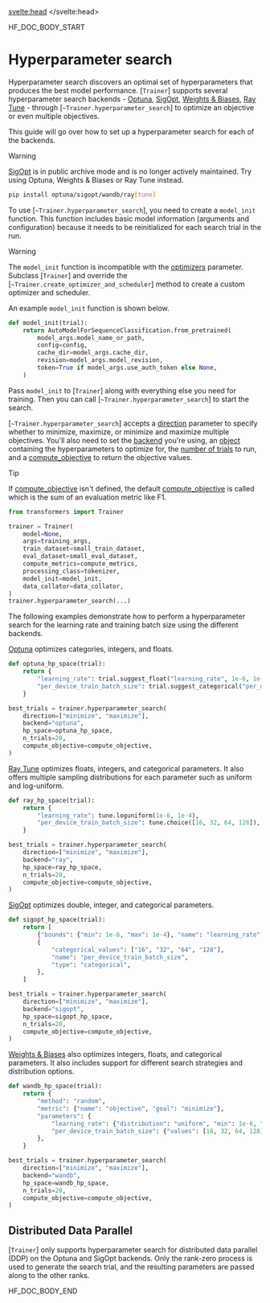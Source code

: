<script lang="ts">
let fw: "pt" | "tf" = "pt";
onMount(() => {
    const urlParams = new URLSearchParams(window.location.search);
    fw = urlParams.get("fw") || "pt";
});
</script>
<svelte:head>
  <meta name="hf:doc:metadata" content={metadata} >
</svelte:head>

<!--HF DOCBUILD BODY START-->

HF_DOC_BODY_START

<!--Copyright 2022 The HuggingFace Team. All rights reserved.

Licensed under the Apache License, Version 2.0 (the "License"); you may not use this file except in compliance with
the License. You may obtain a copy of the License at

http://www.apache.org/licenses/LICENSE-2.0

Unless required by applicable law or agreed to in writing, software distributed under the License is distributed on
an "AS IS" BASIS, WITHOUT WARRANTIES OR CONDITIONS OF ANY KIND, either express or implied. See the License for the

⚠️ Note that this file is in Markdown but contain specific syntax for our doc-builder (similar to MDX) that may not be
rendered properly in your Markdown viewer.

-->

# Hyperparameter search

Hyperparameter search discovers an optimal set of hyperparameters that produces the best model performance. [`Trainer`] supports several hyperparameter search backends - [Optuna](https://optuna.readthedocs.io/en/stable/index.html), [SigOpt](https://docs.sigopt.com/), [Weights & Biases](https://docs.wandb.ai/), [Ray Tune](https://docs.ray.io/en/latest/tune/index.html) - through  [`~Trainer.hyperparameter_search`] to optimize an objective or even multiple objectives.

This guide will go over how to set up a hyperparameter search for each of the backends.

> [!WARNING]
> [SigOpt](https://github.com/sigopt/sigopt-server) is in public archive mode and is no longer actively maintained. Try using Optuna, Weights & Biases or Ray Tune instead.

```bash
pip install optuna/sigopt/wandb/ray[tune]
```

To use [`~Trainer.hyperparameter_search`], you need to create a `model_init` function. This function includes basic model information (arguments and configuration) because it needs to be reinitialized for each search trial in the run.

> [!WARNING]
> The `model_init` function is incompatible with the [optimizers](./main_classes/trainer#transformers.Trainer.optimizers) parameter. Subclass [`Trainer`] and override the [`~Trainer.create_optimizer_and_scheduler`] method to create a custom optimizer and scheduler.

An example `model_init` function is shown below.

```py
def model_init(trial):
    return AutoModelForSequenceClassification.from_pretrained(
        model_args.model_name_or_path,
        config=config,
        cache_dir=model_args.cache_dir,
        revision=model_args.model_revision,
        token=True if model_args.use_auth_token else None,
    )
```

Pass `model_init` to [`Trainer`] along with everything else you need for training. Then you can call [`~Trainer.hyperparameter_search`] to start the search.

[`~Trainer.hyperparameter_search`] accepts a [direction](./main_classes/trainer#transformers.Trainer.hyperparameter_search.direction) parameter to specify whether to minimize, maximize, or minimize and maximize multiple objectives. You'll also need to set the [backend](./main_classes/trainer#transformers.Trainer.hyperparameter_search.backend) you're using, an [object](./main_classes/trainer#transformers.Trainer.hyperparameter_search.hp_space) containing the hyperparameters to optimize for, the [number of trials](./main_classes/trainer#transformers.Trainer.hyperparameter_search.n_trials) to run, and a [compute_objective](./main_classes/trainer#transformers.Trainer.hyperparameter_search.compute_objective) to return the objective values.

> [!TIP]
> If [compute_objective](./main_classes/trainer#transformers.Trainer.hyperparameter_search.compute_objective) isn't defined, the default [compute_objective](./main_classes/trainer#transformers.Trainer.hyperparameter_search.compute_objective) is called which is the sum of an evaluation metric like F1.

```py
from transformers import Trainer

trainer = Trainer(
    model=None,
    args=training_args,
    train_dataset=small_train_dataset,
    eval_dataset=small_eval_dataset,
    compute_metrics=compute_metrics,
    processing_class=tokenizer,
    model_init=model_init,
    data_collator=data_collator,
)
trainer.hyperparameter_search(...)
```

The following examples demonstrate how to perform a hyperparameter search for the learning rate and training batch size using the different backends.

<hfoptions id="backends">
<hfoption id="Optuna">

[Optuna](https://optuna.readthedocs.io/en/stable/tutorial/10_key_features/002_configurations.html#sphx-glr-tutorial-10-key-features-002-configurations-py) optimizes categories, integers, and floats.

```py
def optuna_hp_space(trial):
    return {
        "learning_rate": trial.suggest_float("learning_rate", 1e-6, 1e-4, log=True),
        "per_device_train_batch_size": trial.suggest_categorical("per_device_train_batch_size", [16, 32, 64, 128]),
    }

best_trials = trainer.hyperparameter_search(
    direction=["minimize", "maximize"],
    backend="optuna",
    hp_space=optuna_hp_space,
    n_trials=20,
    compute_objective=compute_objective,
)
```

</hfoption>
<hfoption id="Ray Tune">

[Ray Tune](https://docs.ray.io/en/latest/tune/api/search_space.html) optimizes floats, integers, and categorical parameters. It also offers multiple sampling distributions for each parameter such as uniform and log-uniform.

```py
def ray_hp_space(trial):
    return {
        "learning_rate": tune.loguniform(1e-6, 1e-4),
        "per_device_train_batch_size": tune.choice([16, 32, 64, 128]),
    }

best_trials = trainer.hyperparameter_search(
    direction=["minimize", "maximize"],
    backend="ray",
    hp_space=ray_hp_space,
    n_trials=20,
    compute_objective=compute_objective,
)
```

</hfoption>
<hfoption id="SigOpt">

[SigOpt](https://docs.sigopt.com/ai-module-api-references/api_reference/objects/object_parameter) optimizes double, integer, and categorical parameters.

```py
def sigopt_hp_space(trial):
    return [
        {"bounds": {"min": 1e-6, "max": 1e-4}, "name": "learning_rate", "type": "double"},
        {
            "categorical_values": ["16", "32", "64", "128"],
            "name": "per_device_train_batch_size",
            "type": "categorical",
        },
    ]

best_trials = trainer.hyperparameter_search(
    direction=["minimize", "maximize"],
    backend="sigopt",
    hp_space=sigopt_hp_space,
    n_trials=20,
    compute_objective=compute_objective,
)
```

</hfoption>
<hfoption id="Weights & Biases">

[Weights & Biases](https://docs.wandb.ai/guides/sweeps/sweep-config-keys) also optimizes integers, floats, and categorical parameters. It also includes support for different search strategies and distribution options.

```py
def wandb_hp_space(trial):
    return {
        "method": "random",
        "metric": {"name": "objective", "goal": "minimize"},
        "parameters": {
            "learning_rate": {"distribution": "uniform", "min": 1e-6, "max": 1e-4},
            "per_device_train_batch_size": {"values": [16, 32, 64, 128]},
        },
    }

best_trials = trainer.hyperparameter_search(
    direction=["minimize", "maximize"],
    backend="wandb",
    hp_space=wandb_hp_space,
    n_trials=20,
    compute_objective=compute_objective,
)
```

</hfoption>
</hfoptions>

## Distributed Data Parallel

[`Trainer`] only supports hyperparameter search for distributed data parallel (DDP) on the Optuna and SigOpt backends. Only the rank-zero process is used to generate the search trial, and the resulting parameters are passed along to the other ranks.


<!--HF DOCBUILD BODY END-->

HF_DOC_BODY_END

